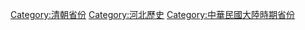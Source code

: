 {{Catmore}}

[[Category:清朝省份|Category:清朝省份]]
[[Category:河北歷史|Category:河北歷史]]
[[Category:中華民國大陸時期省份|Category:中華民國大陸時期省份]]